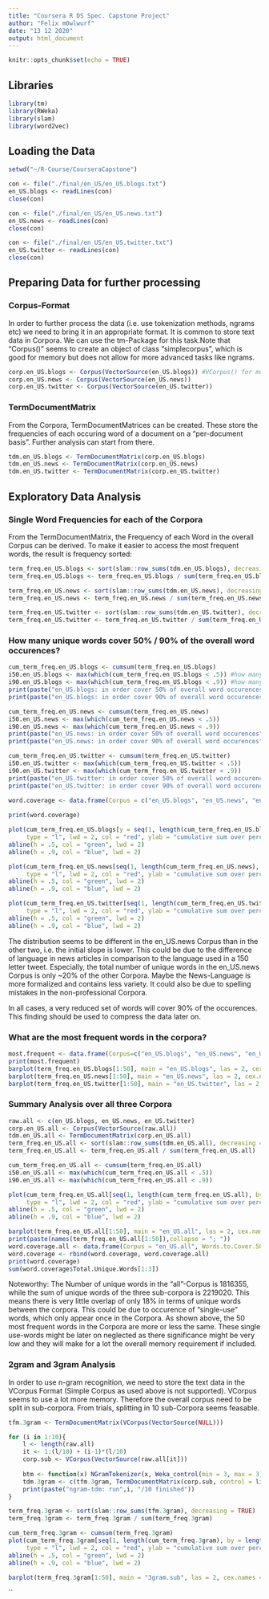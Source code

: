 ```yaml
---
title: "Coursera R DS Spec. Capstone Project"
author: "Felix m0wlwurf"
date: "13 12 2020"
output: html_document
---
```


```r
knitr::opts_chunk$set(echo = TRUE)
```

## Libraries

```r
library(tm)
library(RWeka)
library(slam)
library(word2vec)
```

## Loading the Data

```r
setwd("~/R-Course/CourseraCapstone")

con <- file("./final/en_US/en_US.blogs.txt")
en_US.blogs <- readLines(con)
close(con)

con <- file("./final/en_US/en_US.news.txt")
en_US.news <- readLines(con)
close(con)

con <- file("./final/en_US/en_US.twitter.txt")
en_US.twitter <- readLines(con)
close(con)
```

## Preparing Data for further processing

### Corpus-Format

In order to further process the data (i.e. use tokenization methods, ngrams etc) we need to bring it in an appropriate format. It is common to store text data in Corpora. We can use the tm-Package for this task.Note that "Corpus()" seems to create an object of class "simplecorpus", which is good for memory but does not allow for more advanced tasks like ngrams.

```r
corp.en_US.blogs <- Corpus(VectorSource(en_US.blogs)) #VCorpus() for more advanced operations, but memory limitations kick in..
corp.en_US.news <- Corpus(VectorSource(en_US.news))
corp.en_US.twitter <- Corpus(VectorSource(en_US.twitter))
```

### TermDocumentMatrix

From the Corpora, TermDocumentMatrices can be created. These store the frequencies of each occuring word of a document on a "per-document basis". Further analysis can start from there.

```r
tdm.en_US.blogs <- TermDocumentMatrix(corp.en_US.blogs)
tdm.en_US.news <- TermDocumentMatrix(corp.en_US.news)
tdm.en_US.twitter <- TermDocumentMatrix(corp.en_US.twitter)
```


## Exploratory Data Analysis

### Single Word Frequencies for each of the Corpora

From the TermDocumentMatrix, the Frequency of each Word in the overall Corpus can be derived. To make it easier to access the most frequent words, the result is frequency sorted:
```r
term_freq.en_US.blogs <- sort(slam::row_sums(tdm.en_US.blogs), decreasing = TRUE)
term_freq.en_US.blogs <- term_freq.en_US.blogs / sum(term_freq.en_US.blogs)

term_freq.en_US.news <- sort(slam::row_sums(tdm.en_US.news), decreasing = TRUE)
term_freq.en_US.news <- term_freq.en_US.news / sum(term_freq.en_US.news)

term_freq.en_US.twitter <- sort(slam::row_sums(tdm.en_US.twitter), decreasing = TRUE)
term_freq.en_US.twitter <- term_freq.en_US.twitter / sum(term_freq.en_US.twitter)
```

### How many unique words cover 50% / 90% of the overall word occurences?
```r
cum_term_freq.en_US.blogs <- cumsum(term_freq.en_US.blogs)
i50.en_US.blogs <- max(which(cum_term_freq.en_US.blogs < .5)) #how many words to cover 50% of coverage?
i90.en_US.blogs <- max(which(cum_term_freq.en_US.blogs < .9)) #how many words to cover 90% of coverage?
print(paste("en_US.blogs: in order cover 50% of overall word occurences", i50.en_US.blogs, "unique words of", length(cum_term_freq.en_US.blogs), "the total unique words are needed" ))
print(paste("en_US.blogs: in order cover 90% of overall word occurences", i90.en_US.blogs, "unique words of", length(cum_term_freq.en_US.blogs), "the total unique words are needed" ))

cum_term_freq.en_US.news <- cumsum(term_freq.en_US.news)
i50.en_US.news <- max(which(cum_term_freq.en_US.news < .5))
i90.en_US.news <- max(which(cum_term_freq.en_US.news < .9))
print(paste("en_US.news: in order cover 50% of overall word occurences", i50.en_US.news, "unique words of", length(cum_term_freq.en_US.news), "the total unique words are needed" ))
print(paste("en_US.news: in order cover 90% of overall word occurences", i90.en_US.news, "unique words of", length(cum_term_freq.en_US.news), "the total unique words are needed" ))

cum_term_freq.en_US.twitter <- cumsum(term_freq.en_US.twitter)
i50.en_US.twitter <- max(which(cum_term_freq.en_US.twitter < .5))
i90.en_US.twitter <- max(which(cum_term_freq.en_US.twitter < .9))
print(paste("en_US.twitter: in order cover 50% of overall word occurences", i50.en_US.twitter, "unique words of", length(cum_term_freq.en_US.twitter), "the total unique words are needed" ))
print(paste("en_US.twitter: in order cover 90% of overall word occurences", i90.en_US.twitter, "unique words of", length(cum_term_freq.en_US.twitter), "the total unique words are needed" ))

word.coverage <- data.frame(Corpus = c("en_US.blogs", "en_US.news", "en_US.twitter"), Words.to.Cover.50p = c(i50.en_US.blogs, i50.en_US.news, i50.en_US.twitter), Words.to.Cover.90p = c(i90.en_US.blogs, i90.en_US.news, i90.en_US.twitter), Total.Unique.Words = c(length(cum_term_freq.en_US.blogs),
                                                                                                                                                                                                                                                                     length(cum_term_freq.en_US.news),                                                                                                                                                                                                                                                                       length(cum_term_freq.en_US.twitter)))
print(word.coverage)
```


```r
plot(cum_term_freq.en_US.blogs[y = seq(1, length(cum_term_freq.en_US.blogs), by = length(cum_term_freq.en_US.blogs) / 1000)], x = seq(1, length(cum_term_freq.en_US.blogs), by = length(cum_term_freq.en_US.blogs) / 1000), 
     type = "l", lwd = 2, col = "red", ylab = "cumulative sum over percentage", xlab = "Index", main = "en_US.blogs")
abline(h = .5, col = "green", lwd = 2)
abline(h = .9, col = "blue", lwd = 2)

plot(cum_term_freq.en_US.news[seq(1, length(cum_term_freq.en_US.news), by = length(cum_term_freq.en_US.news) / 1000)], x = seq(1, length(cum_term_freq.en_US.news), by = length(cum_term_freq.en_US.news) / 1000), 
     type = "l", lwd = 2, col = "red", ylab = "cumulative sum over percentage", xlab = "Index", main = "en_US.news")
abline(h = .5, col = "green", lwd = 2)
abline(h = .9, col = "blue", lwd = 2)

plot(cum_term_freq.en_US.twitter[seq(1, length(cum_term_freq.en_US.twitter), by = length(cum_term_freq.en_US.twitter) / 1000)], x = seq(1, length(cum_term_freq.en_US.twitter), by = length(cum_term_freq.en_US.twitter) / 1000), 
     type = "l", lwd = 2, col = "red", ylab = "cumulative sum over percentage", xlab = "Index", main = "en_US.twitter")
abline(h = .5, col = "green", lwd = 2)
abline(h = .9, col = "blue", lwd = 2)
```

The distribution seems to be different in the en_US.news Corpus than in the other two, i.e. the initial slope is lower. This could be due to the difference of language in news articles in comparison to the language used in a 150 letter tweet. Especially, the total number of unique words in the en_US.news Corpus is only ~20% of the other Corpora. Maybe the News-Language is more formalized and contains less variety. It could also be due to spelling mistakes in the non-professional Corpora.

In all cases, a very reduced set of words will cover 90% of the occurences. This finding should be used to compress the data later on.

### What are the most frequent words in the corpora?

```r
most.frequent <- data.frame(Corpus=c("en_US.blogs", "en_US.news", "en_US.twitter"), most.frequent.words = c(paste(names(term_freq.en_US.blogs[1:50]), collapse = "; "), paste(names(term_freq.en_US.news[1:50]), collapse = "; "), paste(names(term_freq.en_US.twitter[1:50]), collapse = "; ")))
print(most.frequent)
barplot(term_freq.en_US.blogs[1:50], main = "en_US.blogs", las = 2, cex.names = .8)
barplot(term_freq.en_US.news[1:50], main = "en_US.news", las = 2, cex.names = .8)
barplot(term_freq.en_US.twitter[1:50], main = "en_US.twitter", las = 2, cex.names = .8)

```
### Summary Analysis over all three Corpora

```r
raw.all <- c(en_US.blogs, en_US.news, en_US.twitter)
corp.en_US.all <- Corpus(VectorSource(raw.all))
tdm.en_US.all <- TermDocumentMatrix(corp.en_US.all)
term_freq.en_US.all <- sort(slam::row_sums(tdm.en_US.all), decreasing = TRUE)
term_freq.en_US.all <- term_freq.en_US.all / sum(term_freq.en_US.all)

cum_term_freq.en_US.all <- cumsum(term_freq.en_US.all)
i50.en_US.all <- max(which(cum_term_freq.en_US.all < .5))
i90.en_US.all <- max(which(cum_term_freq.en_US.all < .9))

plot(cum_term_freq.en_US.all[seq(1, length(cum_term_freq.en_US.all), by = length(cum_term_freq.en_US.all) / 1000)], x = seq(1, length(cum_term_freq.en_US.all), by = length(cum_term_freq.en_US.all) / 1000), 
     type = "l", lwd = 2, col = "red", ylab = "cumulative sum over percentage", xlab = "Index", main = "en_US.all")
abline(h = .5, col = "green", lwd = 2)
abline(h = .9, col = "blue", lwd = 2)

barplot(term_freq.en_US.all[1:50], main = "en_US.all", las = 2, cex.names = .8)
print(paste(names(term_freq.en_US.all[1:50]),collapse = "; "))
word.coverage.all <- data.frame(Corpus = "en_US.all", Words.to.Cover.50p = i50.en_US.all, Words.to.Cover.90p = i90.en_US.all, Total.Unique.Words = length(cum_term_freq.en_US.all))
word.coverage <- rbind(word.coverage, word.coverage.all)
print(word.coverage)
sum(word.coverage$Total.Unique.Words[1:3])
```
Noteworthy: The Number of unique words in the "all"-Corpus is 1816355, while the sum of unique words of the three sub-corpora is 2219020. This means there is very little overlap of only 18% in terms of unique words between the corpora. This could be due to occurence of "single-use" words, which only appear once in the Corpora. As shown above, the 50 most frequent words in the Corpora are more or less the same. These single use-words might be later on neglected as there significance might be very low and they will make for a lot the overall memory requirement if included.

### 2gram and 3gram Analysis

In order to use n-gram recognition, we need to store the text data in the VCorpus Format (Simple Corpus as used above is not supported). VCorpus seems to use a lot more memory. Therefore the overall corpus need to be split in sub-corpora. From trials, splitting in 10 sub-Corpora seems feasable.

```r
tfm.3gram <- TermDocumentMatrix(VCorpus(VectorSource(NULL)))

for (i in 1:10){
    l <- length(raw.all)
    it <- 1:(l/10) + (i-1)*(l/10)
    corp.sub <- VCorpus(VectorSource(raw.all[it]))
    
    btm <- function(x) NGramTokenizer(x, Weka_control(min = 3, max = 3))
    tdm.3gram <- c(tfm.3gram, TermDocumentMatrix(corp.sub, control = list(tokenize = btm)))
    print(paste("ngram-tdm: run",i, "/10 finished"))
}

term_freq.3gram <- sort(slam::row_sums(tfm.3gram), decreasing = TRUE)
term_freq.3gram <- term_freq.3gram / sum(term_freq.3gram)

cum_term_freq.3gram <- cumsum(term_freq.3gram)
plot(cum_term_freq.3gram[seq(1, length(cum_term_freq.3gram), by = length(cum_term_freq.3gram) / 1000)], x = seq(1, length(cum_term_freq.3gram), by = length(cum_term_freq.3gram) / 1000), 
     type = "l", lwd = 2, col = "red", ylab = "cumulative sum over percentage", xlab = "Index", main = "en_US.all")
abline(h = .5, col = "green", lwd = 2)
abline(h = .9, col = "blue", lwd = 2)

barplot(term_freq.3gram[1:50], main = "3gram.sub", las = 2, cex.names = .8)
``` 

``